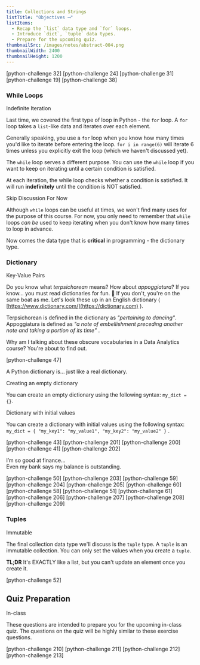 ```yaml
---
title: Collections and Strings
listTitle: "Objectives ⟶"
listItems:
  - Recap the `list` data type and `for` loops.
  - Introduce `dict`, `tuple` data types.
  - Prepare for the upcoming quiz.
thumbnailSrc: /images/notes/abstract-004.png
thumbnailWidth: 2400
thumbnailHeight: 1200
---
```


[python-challenge 32]
[python-challenge 24]
[python-challenge 31]
[python-challenge 19]
[python-challenge 38]

<CenteredColumn>

### While Loops

<Chip color="purple">Indefinite Iteration</Chip>

Last time, we covered the first type of loop in Python - the `for` loop. A `for` loop takes a `list`-like data and iterates over each element.

Generally speaking, you use a `for` loop when you know how many times you'd like to iterate before entering the loop. `for i in range(6)` will iterate 6 times unless you explicitly exit the loop (which we haven't discussed yet).

The `while` loop serves a different purpose. You can use the `while` loop if you want to keep on iterating until a certain condition is satisfied.

At each iteration, the while loop checks whether a condition is satisfied. It will run **indefinitely** until the condition is NOT satisfied.

<Chip color="pink">Skip Discussion For Now</Chip>

Although `while` loops can be useful at times, we won't find many uses for the purpose of this course. For now, you only need to remember that `while` loops _can be_ used to keep iterating when you don't know how many times to loop in advance.

Now comes the data type that is **critical** in programming - the <span className="color-purple">dictionary</span> type.

### Dictionary

<Chip color="green">Key-Value Pairs</Chip>

Do you know what _terpsichorean_ means? How about _appoggiatura_? If you know... you must read dictionaries for fun. 🤡 If you don't, you're on the same boat as me. Let's look these up in an English dictionary ( [https://www.dictionary.com/](https://dictionary.com) ).

<span className="color-green">Terpsichorean</span> is defined in the dictionary as
_"pertaining to dancing"_. <span className="color-purple">Appoggiatura</span> is
defined as _"a note of embellishment preceding another note and taking a portion
of its time"_ .

Why am I talking about these obscure vocabularies in a Data Analytics course? You're about to find out.

</CenteredColumn>

[python-challenge 47]

<LargeQuote>
  <p>A Python dictionary is... just like a real dictionary.</p>
</LargeQuote>

<CenteredColumn>

<Chip color="yellow">Creating an empty dictionary</Chip>

You can create an empty dictionary using the following syntax: `my_dict = {}`.

<Chip color="blue">Dictionary with initial values</Chip>

You can create a dictionary with initial values using the following syntax: `my_dict = { "my_key1": "my_value1", "my_key2": "my_value2" }` .

</CenteredColumn>

[python-challenge 43]
[python-challenge 201]
[python-challenge 200]
[python-challenge 41]
[python-challenge 202]

<LargeQuote>
  <p>
    <span className="color-green">I’m so good at finance...</span>
    <br />
    Even my bank says my balance is outstanding.
  </p>
</LargeQuote>

[python-challenge 50]
[python-challenge 203]
[python-challenge 59]
[python-challenge 204]
[python-challenge 205]
[python-challenge 60]
[python-challenge 58]
[python-challenge 51]
[python-challenge 61]
[python-challenge 206]
[python-challenge 207]
[python-challenge 208]
[python-challenge 209]

<CenteredColumn>

### Tuples

<Chip color="green">Immutable</Chip>

The final collection data type we'll discuss is the `tuple` type. A `tuple` is an immutable collection. You can only set the values when you create a `tuple`.

**TL;DR** It's EXACTLY like a list, but you can't update an element once you create it.

</CenteredColumn>

[python-challenge 52]

<CenteredColumn>

## Quiz Preparation

<Chip color="blue">In-class</Chip>

These questions are intended to prepare you for the upcoming in-class quiz. The questions on the quiz will be highly similar to these exercise questions.

</CenteredColumn>

[python-challenge 210]
[python-challenge 211]
[python-challenge 212]
[python-challenge 213]
